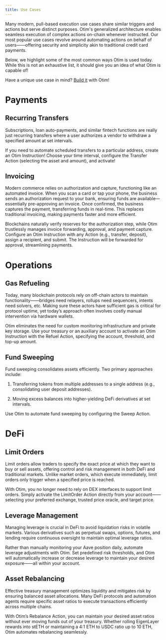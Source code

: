 ```yaml
---
title: Use Cases
---
```


Many modern, pull-based execution use cases share similar triggers and actions but serve distinct purposes. Otim's generalized architecture enables seamless execution of complex actions on-chain whenever instructed. Our most popular use cases revolve around automating actions on behalf of users——offering security and simplicity akin to traditional credit card payments.

Below, we highlight some of the most common ways Otim is used today. While this is not an exhaustive list, it should give you an idea of what Otim is capable of!

Have a unique use case in mind? [Build it](/developers/guides/custom-actions) with Otim!

# Payments

## Recurring Transfers

Subscriptions, loan auto-payments, and similar fintech functions are really just recurring transfers where a user authorizes a vendor to withdraw a specified amount at set intervals.

If you need to automate scheduled transfers to a particular address, create an Otim Instruction! Choose your time interval, configure the Transfer Action (selecting the asset and amount), and activate!

## Invoicing

Modern commerce relies on authorization and capture, functioning like an automated invoice. When you scan a card or tap your phone, the business sends an authorization request to your bank, ensuring funds are available—essentially pre-approving an invoice. Once confirmed, the business captures the payment, transferring funds in real-time. This replaces traditional invoicing, making payments faster and more efficient.

Blockchains naturally verify reserves for the authorization step, while Otim trustlessly manages invoice forwarding, approval, and payment capture. Configure an Otim Instruction with any Action (e.g., transfer, deposit), assign a recipient, and submit. The Instruction will be forwarded for approval, streamlining payments.

# Operations

## Gas Refueling

Today, many blockchain protocols rely on off-chain actors to maintain functionality——bridges need relayers, rollups need sequencers, intents need solvers, etc. Making sure these actors have sufficient gas is critical for protocol uptime, yet today’s approach often involves costly manual intervention via hardware wallets.

Otim eliminates the need for custom monitoring infrastructure and private key storage. Use your treasury or an auxiliary account to activate an Otim Instruction with the Refuel Action, specifying the account, threshold, and top-up amount.

## Fund Sweeping

Fund sweeping consolidates assets efficiently. Two primary approaches include:

1. Transferring tokens from multiple addresses to a single address (e.g., consolidating user deposit addresses).

2. Moving excess balances into higher-yielding DeFi derivatives at set intervals.

Use Otim to automate fund sweeping by configuring the Sweep Action.

# DeFi

## Limit Orders

Limit orders allow traders to specify the exact price at which they want to buy or sell assets, offering control and risk management in both DeFi and traditional markets. Unlike market orders, which execute immediately, limit orders only trigger when a specified price is reached.

With Otim, you no longer need to rely on DEX interfaces to support limit orders. Simply activate the LimitOrder Action directly from your account——selecting your preferred exchange, trusted price oracle, and target price.

## Leverage Management

Managing leverage is crucial in DeFi to avoid liquidation risks in volatile markets. Various derivatives such as perpetual swaps, options, futures, and lending require continuous oversight to maintain optimal leverage ratios.

Rather than manually monitoring your Aave position daily, automate leverage adjustments with Otim. Set predefined risk thresholds, and Otim will automatically increase or decrease leverage to maintain your desired exposure——all within your account.

## Asset Rebalancing

Effective treasury management optimizes liquidity and mitigates risk by ensuring balanced asset allocations. Many DeFi protocols and automation agents require specific asset ratios to execute transactions efficiently across multiple chains.

With Otim’s Rebalance Action, you can maintain your desired asset ratios without ever moving funds out of your treasury. Whether rolling EigenLayer rewards into stETH or maintaining a 4:1 ETH to USDC ratio up to 10 ETH, Otim automates rebalancing seamlessly.
